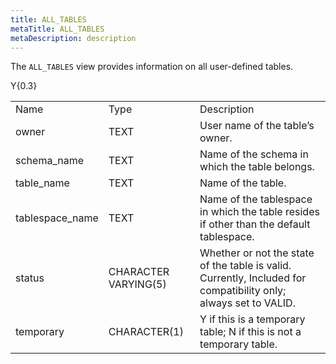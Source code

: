 ```yaml
---
title: ALL_TABLES
metaTitle: ALL_TABLES
metaDescription: description
---
```


The `ALL_TABLES` view provides information on all user-defined tables.

<div class="tabularcolumns">

Y{0.3}

</div>

|                  |                      |                                                                                                                  |
| ---------------- | -------------------- | ---------------------------------------------------------------------------------------------------------------- |
| Name             | Type                 | Description                                                                                                      |
| owner            | TEXT                 | User name of the table’s owner.                                                                                  |
| schema\_name     | TEXT                 | Name of the schema in which the table belongs.                                                                   |
| table\_name      | TEXT                 | Name of the table.                                                                                               |
| tablespace\_name | TEXT                 | Name of the tablespace in which the table resides if other than the default tablespace.                          |
| status           | CHARACTER VARYING(5) | Whether or not the state of the table is valid. Currently, Included for compatibility only; always set to VALID. |
| temporary        | CHARACTER(1)         | Y if this is a temporary table; N if this is not a temporary table.                                              |
